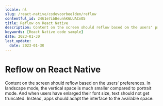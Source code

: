 ```yaml
---
locale: nl
slug: /react-native/codevoorbeelden/reflow
contentful_id: 24G1e7ibBeunhK6LUACnO5
title: Reflow on React Native
description: Content on the screen should reflow based on the users' preferences.
keywords: [React Native code sample]
date: 2023-01-30
last_update:
  date: 2023-01-30
---
```


# Reflow on React Native

Content on the screen should reflow based on the users' preferences. In landscape mode, the vertical space is much smaller compared to portrait mode. And when users have enlarged their font size, text should not get truncated. Instead, apps should adapt the interface to the available space.

<CodeSample id="screen-reflow" locale="nl" platform="react native"/>
